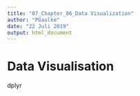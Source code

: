 ```yaml
---
title: "07_Chapter_06_Data Visualization"
author: "PGaulke"
date: "22 Juli 2019"
output: html_document
---
```


# Data Visualisation

dplyr